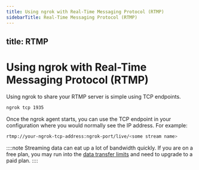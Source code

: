 ```yaml
---
title: Using ngrok with Real-Time Messaging Protocol (RTMP)
sidebarTitle: Real-Time Messaging Protocol (RTMP)
---
```


title: RTMP
---

# Using ngrok with Real-Time Messaging Protocol (RTMP)

Using ngrok to share your RTMP server is simple using TCP endpoints.

```bash
ngrok tcp 1935
```

Once the ngrok agent starts, you can use the TCP endpoint in your configuration where you would normally see the IP address. For example:

```bash
rtmp://your-ngrok-tcp-address:ngrok-port/live/<some stream name>
```

::::note
Streaming data can eat up a lot of bandwidth quickly. If you are on a free plan, you may run into the [data transfer limits](/pricing-limits/free-plan-limits#limits-and-licensing) and need to upgrade to a paid plan.
::::
